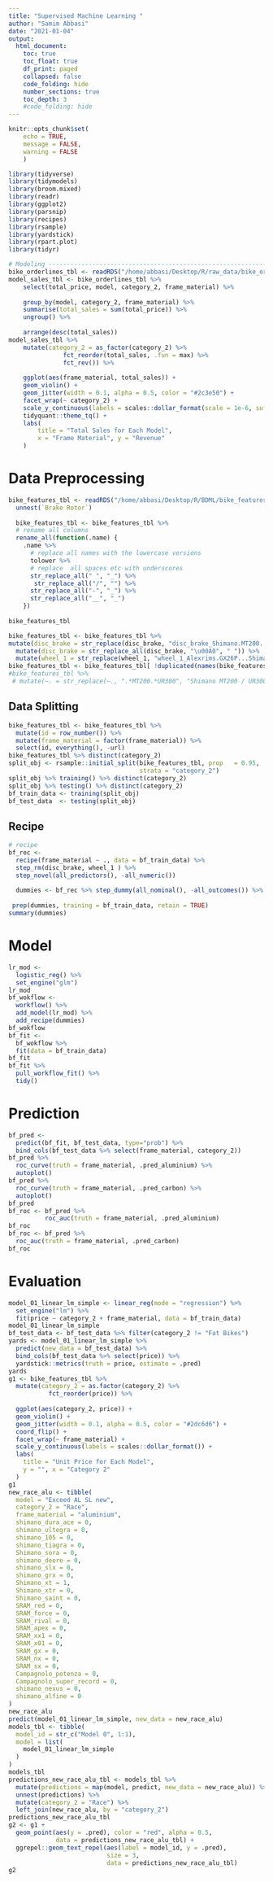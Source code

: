 ```yaml
---
title: "Supervised Machine Learning "
author: "Samim Abbasi"
date: "2021-01-04"
output:
  html_document:
    toc: true
    toc_float: true
    df_print: paged
    collapsed: false
    code_folding: hide
    number_sections: true
    toc_depth: 3
    #code_folding: hide
---
```

```r
knitr::opts_chunk$set(
    echo = TRUE,
    message = FALSE,
    warning = FALSE
    )
```


```r
library(tidyverse)
library(tidymodels)
library(broom.mixed)
library(readr)
library(ggplot2)
library(parsnip)
library(recipes)
library(rsample)
library(yardstick)
library(rpart.plot)
library(tidyr)
```
```r
# Modeling ----------------------------------------------------------------
bike_orderlines_tbl <- readRDS("/home/abbasi/Desktop/R/raw_data/bike_orderlines.rds") 
model_sales_tbl <- bike_orderlines_tbl %>%
    select(total_price, model, category_2, frame_material) %>%
    
    group_by(model, category_2, frame_material) %>%
    summarise(total_sales = sum(total_price)) %>%
    ungroup() %>%
    
    arrange(desc(total_sales))
model_sales_tbl %>%
    mutate(category_2 = as_factor(category_2) %>% 
               fct_reorder(total_sales, .fun = max) %>% 
               fct_rev()) %>%
    
    ggplot(aes(frame_material, total_sales)) +
    geom_violin() +
    geom_jitter(width = 0.1, alpha = 0.5, color = "#2c3e50") +
    facet_wrap(~ category_2) +
    scale_y_continuous(labels = scales::dollar_format(scale = 1e-6, suffix = "M", accuracy = 0.1)) +
    tidyquant::theme_tq() +
    labs(
        title = "Total Sales for Each Model",
        x = "Frame Material", y = "Revenue"
    )
```

# Data Preprocessing


  
  


```r
bike_features_tbl <- readRDS("/home/abbasi/Desktop/R/BDML/bike_features_tbl.rds")  %>% 
  unnest(`Brake Rotor`) 
 
  bike_features_tbl <- bike_features_tbl %>%
  # rename all columns 
  rename_all(function(.name) {
    .name %>% 
      # replace all names with the lowercase versions
      tolower %>%
      # replace  all spaces etc with underscores 
      str_replace_all(" ", "_") %>%
       str_replace_all("/", "") %>%
      str_replace_all("-", "_") %>%
      str_replace_all("__", "_")
    })
  
bike_features_tbl
```


```r
bike_features_tbl <- bike_features_tbl %>%
mutate(disc_brake = str_replace(disc_brake, "disc_brake_Shimano.MT200...UR300.", "disc_brake_Shimano.MT201")) %>%
  mutate(disc_brake = str_replace_all(disc_brake, "\u00A0", " ")) %>%
  mutate(wheel_1 = str_replace(wheel_1, "wheel_1_Alexrims.GX26P...Shimano.MT400", "wheel_1_Alexrims.GX26P1...Shimano.MT401"))
bike_features_tbl <- bike_features_tbl[ !duplicated(names(bike_features_tbl)) ]
#bike_features_tbl %>% 
 # mutate(~. = str_replace(~., ".*MT200.*UR300", "Shimano MT200 / UR300"))
```




## Data Splitting  

```r
bike_features_tbl <- bike_features_tbl %>% 
  mutate(id = row_number()) %>% 
  mutate(frame_material = factor(frame_material)) %>%
  select(id, everything(), -url) 
bike_features_tbl %>% distinct(category_2)
split_obj <- rsample::initial_split(bike_features_tbl, prop   = 0.95, 
                                    strata = "category_2")
split_obj %>% training() %>% distinct(category_2)
split_obj %>% testing() %>% distinct(category_2)
bf_train_data <- training(split_obj)
bf_test_data  <- testing(split_obj)
```



## Recipe  
```r
# recipe
bf_rec <- 
  recipe(frame_material ~ ., data = bf_train_data) %>% 
  step_rm(disc_brake, wheel_1 ) %>%
  step_novel(all_predictors(), -all_numeric()) 
  
  dummies <- bf_rec %>% step_dummy(all_nominal(), -all_outcomes()) %>% step_zv(all_predictors()) 
   
 prep(dummies, training = bf_train_data, retain = TRUE)
summary(dummies)
```

# Model
```r
lr_mod <- 
  logistic_reg() %>% 
  set_engine("glm")
lr_mod
bf_wokflow <- 
  workflow() %>% 
  add_model(lr_mod) %>% 
  add_recipe(dummies)
bf_wokflow
bf_fit <- 
  bf_wokflow %>% 
  fit(data = bf_train_data)
bf_fit
bf_fit %>% 
  pull_workflow_fit() %>% 
  tidy()
```
# Prediction
```r
bf_pred <- 
  predict(bf_fit, bf_test_data, type="prob") %>% 
  bind_cols(bf_test_data %>% select(frame_material, category_2)) 
bf_pred %>% 
  roc_curve(truth = frame_material, .pred_aluminium) %>% 
  autoplot()
bf_pred %>% 
  roc_curve(truth = frame_material, .pred_carbon) %>% 
  autoplot()
bf_pred
bf_roc <- bf_pred %>% 
          roc_auc(truth = frame_material, .pred_aluminium)
bf_roc
bf_roc <- bf_pred %>% 
  roc_auc(truth = frame_material, .pred_carbon)
bf_roc
```



# Evaluation



```r
model_01_linear_lm_simple <- linear_reg(mode = "regression") %>%
  set_engine("lm") %>%
  fit(price ~ category_2 + frame_material, data = bf_train_data)
model_01_linear_lm_simple
bf_test_data <- bf_test_data %>% filter(category_2 != "Fat Bikes")
yards <- model_01_linear_lm_simple %>%
  predict(new_data = bf_test_data) %>%
  bind_cols(bf_test_data %>% select(price)) %>%
  yardstick::metrics(truth = price, estimate = .pred)
yards
g1 <- bike_features_tbl %>% 
  mutate(category_2 = as.factor(category_2) %>% 
           fct_reorder(price)) %>% 
  
  ggplot(aes(category_2, price)) +
  geom_violin() +
  geom_jitter(width = 0.1, alpha = 0.5, color = "#2dc6d6") +
  coord_flip() +
  facet_wrap(~ frame_material) +
  scale_y_continuous(labels = scales::dollar_format()) +
  labs(
    title = "Unit Price for Each Model",
    y = "", x = "Category 2"
  )
g1
new_race_alu <- tibble(
  model = "Exceed AL SL new",
  category_2 = "Race",
  frame_material = "aluminium",
  shimano_dura_ace = 0,
  shimano_ultegra = 0,
  shimano_105 = 0,
  shimano_tiagra = 0,
  Shimano_sora = 0,
  shimano_deore = 0,
  shimano_slx = 0,
  shimano_grx = 0,
  Shimano_xt = 1,
  Shimano_xtr = 0,
  Shimano_saint = 0,
  SRAM_red = 0,
  SRAM_force = 0,
  SRAM_rival = 0,
  SRAM_apex = 0,
  SRAM_xx1 = 0,
  SRAM_x01 = 0,
  SRAM_gx = 0,
  SRAM_nx = 0,
  SRAM_sx = 0,
  Campagnolo_potenza = 0,
  Campagnolo_super_record = 0,
  shimano_nexus = 0,
  shimano_alfine = 0
) 
new_race_alu
predict(model_01_linear_lm_simple, new_data = new_race_alu)
models_tbl <- tibble(
  model_id = str_c("Model 0", 1:1),
  model = list(
    model_01_linear_lm_simple
  )
)
models_tbl
predictions_new_race_alu_tbl <- models_tbl %>%
  mutate(predictions = map(model, predict, new_data = new_race_alu)) %>%
  unnest(predictions) %>%
  mutate(category_2 = "Race") %>%
  left_join(new_race_alu, by = "category_2")
predictions_new_race_alu_tbl
g2 <- g1 +
  geom_point(aes(y = .pred), color = "red", alpha = 0.5,
             data = predictions_new_race_alu_tbl) +
  ggrepel::geom_text_repel(aes(label = model_id, y = .pred),
                           size = 3,
                           data = predictions_new_race_alu_tbl)
g2
```









